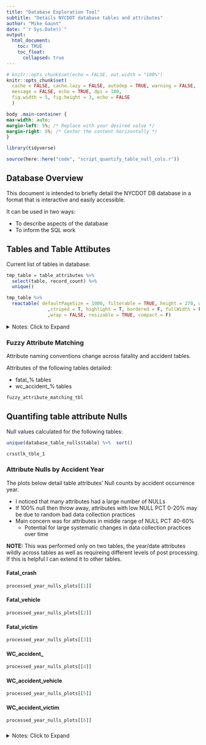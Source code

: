 ```yaml
---
title: "Database Exploration Tool"
subtitle: "Details NYCDOT database tables and attributes"
author: "Mike Gaunt"
date: "`r Sys.Date()`"
output: 
  html_document:
    toc: TRUE
    toc_float:
      collapsed: true
---
```


```r
# knitr::opts_chunk$set(echo = FALSE, out.width = "100%")
knitr::opts_chunk$set(
  cache = FALSE, cache.lazy = FALSE, autodep = TRUE, warning = FALSE,
  message = FALSE, echo = TRUE, dpi = 180,
  fig.width = 5, fig.height = 3, echo = FALSE
  )
```

```css
body .main-container {
max-width: auto;
margin-left: 5%; /* Replace with your desired value */
margin-right: 5%; /* Center the content horizontally */
}
```

<!--#general comments===========================================================
#~~~~~~~~~~~~~~~~~~~~~~~~~~~~~~~~~~~~~~~~~~~~~~~~~~~~~~~~~~~~~~~~~~~~~~~~~~~~~~~
#
# This is [[insert description here - what it does/solve]]
#
# By: mike gaunt, michael.gaunt@wsp.com
#
# README: this markdowns sources a script that connects to database and extracts data
#-------- Rmakrdown basically prints objects made in that script 
#
# *please use 80 character margins
# *please go to https://pkgs.rstudio.com/flexdashboard/articles/layouts.html
# to explore the different layouts available for the flexdashboard framework
#
#~~~~~~~~~~~~~~~~~~~~~~~~~~~~~~~~~~~~~~~~~~~~~~~~~~~~~~~~~~~~~~~~~~~~~~~~~~~ -->

<!--#library set-up=============================================================
#~~~~~~~~~~~~~~~~~~~~~~~~~~~~~~~~~~~~~~~~~~~~~~~~~~~~~~~~~~~~~~~~~~~~~~~~~~~~~~~
#content in this section should be removed if in production - ok for dev -->
```r
library(tidyverse)
```

<!--#source helpers/utilities===================================================
#~~~~~~~~~~~~~~~~~~~~~~~~~~~~~~~~~~~~~~~~~~~~~~~~~~~~~~~~~~~~~~~~~~~~~~~~~~~~~~~
#content in this section should be removed if in production - ok for dev -->
```r
source(here::here("code", "script_quantify_table_null_cols.r"))
```


<!--#source data================================================================
#~~~~~~~~~~~~~~~~~~~~~~~~~~~~~~~~~~~~~~~~~~~~~~~~~~~~~~~~~~~~~~~~~~~~~~~~~~~~~~~
#content in this section should be removed if in production - ok for dev 
#area to upload data with and to perform initial munging
#please add test data here so that others may use/unit test these scripts -->

<!--#SECTION NAME===============================================================
#use this header to make demarcations/section in code [delete this line]
#short description -->

## Database Overview

This document is intended to briefly detail the NYCDOT DB database in a format that is interactive and easily accessible.

It can be used in two ways:

+ To describe aspects of the database 
+ To inform the SQL work

## Tables and Table Attibutes 

Current list of tables in database:
```r
tmp_table = table_attributes %>% 
  select(table, record_count) %>% 
  unique() 

tmp_table %>%  
  reactable( defaultPageSize = 1000, filterable = TRUE, height = 270, width = 400
               ,striped = T, highlight = T, bordered = F, fullWidth = F
               ,wrap = FALSE, resizable = TRUE, compact = F)
```
    
<details>
<summary>Notes: Click to Expand</summary>

Potential Class Imbalance for ML models  

+ Many more accidents than fatalities 
+ Fatalities account for ``r 100*(tmp_table[tmp_table$table == "fatal_crash", 'record_count']/(tmp_table[tmp_table$table == "wc_accident_f", 'record_count']+tmp_table[tmp_table$table == "fatal_crash", 'record_count']))`` of all incidents (fatalities + accidents)
+ Any sort of logistic regression/classification model we deploy will likely be biased towards the majority class
  + Poor predictive performance for the minority class
  + Low accuracy rate, high false negatives for the minority class, and a high false positive rate for the majority class   
+ Example model: Modeling if driver will be involved in a fatal accident [Y/N] given prior driving history
+ This won't impact simpler statistics like T.tests, etc      
    
</details>   

### Fuzzy Attribute Matching

Attribute naming conventions change across fatality and accident tables.

Attributes of the following tables detailed: 

+ fatal_% tables
+ wc_accident_% tables

```r
fuzzy_attribute_matching_tbl
```


## Quantifing table attribute Nulls

Null values calculated for the following tables: 

```r
unique(database_table_nulls$table) %>%  sort()
```

```r
crsstlk_tble_1
```

### Attribute Nulls by Accident Year {.tabset}

The plots below detail table attributes' Null counts by accident occurrence year.

+ I noticed that many attributes had a large number of NULLs
+ If 100% null then throw away, attributes with low NULL PCT 0-20% may be due to random bad data collection practices 
+ Main concern was for attributes in middle range of NULL PCT 40-60%
  + Potential for large systematic changes in data collection practices over time 
  
**NOTE:** This was performed only on two tables, the year/date attributes wildly across tables as well as requireing different levels of post processing. If this is helpful I can extend it to other tables.
  
#### Fatal_crash
```r
processed_year_nulls_plots[[1]]
```

#### Fatal_vehicle
```r
processed_year_nulls_plots[[2]]
```

#### Fatal_victim
```r
processed_year_nulls_plots[[3]]
```

#### WC_accident_
```r
processed_year_nulls_plots[[4]]
```

#### WC_accident_vehicle
```r
processed_year_nulls_plots[[5]]
```

#### WC_accident_victim
```r
processed_year_nulls_plots[[6]]
```

### {-}

<details>
<summary>Notes: Click to Expand</summary>  

Systemic attribute NULLS

+ 
+ Evidence of pretty large changes in data collection practices resulting in decades worth of Nulls for certain attributes
  + Some of the these attributes look like they are meta-data attributes - e.g. modified_by, these can be ignored
  + Others more of an issue - e.g. p_conviction/P_suspension, fault, DWI, plate_num, num_p_conviction
    + These are more relevant to the analysis and Nulls much more detrimental 
+ Potentially complicate modeling efforts downstream
  + Nulls will have to be removed or imputed
  + Or use modeling method that can handle nulls - e.g. Random Forrest but methods like this are more non-parametric 
   
</details> 








